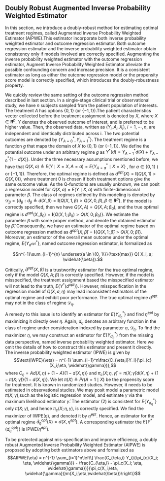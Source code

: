 
## Doubly Robust Augmented Inverse Probability Weighted Estimator

In this section, we introduce a doubly-robust method for estimating optimal treatment regimes, called Augmented Inverse Probability Weighted Estimator (AIPWE).This estimator incorporate both inverse probability weighted estimator and outcome regression estimator. Both outcome regression estimator and the inverse probability weighted estimator obtain consistency only if models involved are correctly specified. Augmenting the inverse probability weighted estimator with the outcome regression estimator, Augment Inverse Probability Weighted Estimator alleviate the possible confounding concern and increase precision. It is a consistent estimator as long as either the outcome regression model or the propensity score model is correctly specified, which introduces the doubly-robustness property.

We quickly review the same setting of the outcome regression method described in last section. In a single-stage clinical trial or observational study, we have $n$ subjects sampled from the patient population of interests. The treatment $A$ has options $\{ 0, 1\}$ (or $\{ -1, 1\}$).The patient characteristics vector collected before the treatment assignment is denoted by $X$, where $X\in \mathbf{R}^p$. $Y$ denotes the observed outcome of interest, and is preferred to be higher value. Then, the observed data, written as $(Y_i, A_i, X_i)$, $i = 1, \cdots, n$, are independent and identically distributed across i. The two potential outcomes are denoted by $\{ Y^*_{A=0}, Y^*_{A=1}\}$. The treatment regime is a function $g$ that maps the domain of $X$ to $\{0, 1\}$ (or $\{-1, 1\}$). We define the potential outcome under an arbitrary regime $g$ as $Y^*(d) = Y^*_{A=1} d(X) + Y^*_{A=0}\left\{ 1 - d(X) \right\}$. Under the three necessary assumptions mentioned before, we have that $Q(X,a) \triangleq E\left(Y \mid X=X, A=a\right) = E\{ Y^{*}_{A=a} \mid X=X\}$ , for $a \in \{0, 1 \}$ ( or $\{-1, 1 \}$). Therefore, the optimal regime is defined as $d^{opt}(X) = \mathbf{I}\{Q(X, 1) > Q(X, 0) \},$ where treatment 0 is chosen if both treatment options give the same outcome value. As the Q-functions are usually unknown, we can posit a regression model for $Q(X,a) = E(Y \mid X, a)$ with finite-dimensional parameter $\beta$. The class of regimes defined by this modeling is denoted by $\mathcal{D}_{\beta} = \{d_{\beta}: d_{\beta} \triangleq d(X, \beta) = \mathbf{I}\{Q(X, 1, \beta) > Q(X, 0, \beta), \beta \in \mathbf{R}^p\}$. If the model is correctly specified, then we have $Q(X, A) = Q(X, A; \beta_0)$, and the  true optimal regime is $d^{opt}(X, \beta_0) = \mathbf{I} \{ Q(X, 1; \beta_0) > Q(X, 0; \beta_0)\}$. We estimate the parameter $\beta$ with some proper method, and denote the obtained estimator by $\widehat{\beta}$. Consequently, we have an estimator of the optimal regime based on outcome regression method as $\widehat{d}^{opt}(X, \widehat{\beta}) = \mathbf{I}\{ Q(X, 1; \widehat{\beta}) > Q(X, 0; \widehat{\beta}) \}$. Moreover, an estimator of the overall mean outcome under the optimal regime, $E\left\{ Y^{*}_{ d^{opt}} \right\}$, named outcome regression estimator, is formalized as

$$n^{-1}\sum_{i=1}^{n} \underset{a \in \{0, 1\}}{\text{max}} Q( X_i, a; \widehat{\beta}).$$


Critically, $\widehat{d}^{opt}(X, \widehat{\beta})$ is a trustworthy estimator for the true optimal regime, only if the model $Q(X, A; \beta)$ is correctly specified. However, if the model is misspecified, the treatment assignment based the misspecified estimator will not lead to the truth, $E\{Y^*(d^{opt})\}$. However, misspecification in the regression model of $Q(X, a, \eta)$ may lead inconsistent estimators of the optimal regime and exhibit poor performance. The true optimal regime $d^{\text{opt}}$ may not in the class of regime $\mathcal{D}_{\eta}$.

A remedy to this issue is to identify an estimator for $E\{ Y^*_{d_{\eta}} \}$ and find $\widehat{\eta}^{opt}$ by maximizing it directly over $\eta$. Again, $d_{\eta}$ denotes an arbitrary function in the class of regime under consideration indexed by parameter $\eta$, $\mathcal{D}_{\eta}$. To find the maximizer $\eta$, we may construct an estimator for $E\{ Y^*_{d_{\eta}} \}$ from the missing data perspective, named inverse probability weighted estimator. Here we omit the details of how to construct this estimator and present it directly. The inverse probability weighted estimator (IPWE) is given by
$$\text{IWPE}(\eta) = n^{-1} \sum_{i=1}^n\frac{C_{\eta,i}Y_i}{\pi_{c}(X_i;\eta, \widehat{\gamma})},$$
where $C_{\eta} = A d(X, \eta) + (1 -A) \left\{ 1 - d(X, \eta)\right\}$ and $\pi_c(X;\eta, \widehat{\gamma}) = \pi(X;\widehat{\gamma}) d(X, \eta) + \{1 - \pi(X;\widehat{\gamma})\}\{1- d(X, \eta)\}$. We let $\pi(X) \triangleq  Pr(A =1 \mid X)$ be the propensity score for treatment. It is known in randomized studies. However, it needs to be estimated in observational studies. We may posit model a parametric model $\pi(X; \gamma)$,such as the logistic regression model, and estimate $\gamma$ via the maximum likelihood estimator $\widehat{\gamma}$. The estimator (2) is consistent for $E\{Y^*_{d_{\eta}}\}$ only $\pi(X; \gamma)$, and hence $\pi_c(X;\eta, \gamma)$, is correctly specified. We find the maximizer of $\text{IWPE}(\eta)$, and denoted it by $\widehat{\eta}^{opt}$. Hence, an estimator for the optimal regime $\widehat{d}_{\eta}^{opt}(X) = d(X, \widehat{\eta}^{opt})$. A corresponding estimator the $E\{ Y^*(d_{\eta}^{opt})\}$ is $\text{IPWE}(\widehat{\eta}^{opt})$.

To be protected against mis-specification and improve efficiency, a doubly robust Augmented Inverse Probability Weighted Estimator (AIPWE) is proposed by adopting both estimators above and formalized as
$$AIPWE(\eta) = n^{-1} \sum_{i=1}^n\left\{ \frac{C_{\eta,i} Y_i}{\pi_{c}(X_i; \eta, \widehat{\gamma})} - \frac{C_{\eta,i} - \pi_c(X_i; \eta, \widehat{\gamma})}{\pi_c(X_i;\eta, \widehat{\gamma})}m(X_i;\eta,\widehat{\beta})\right\}$$


